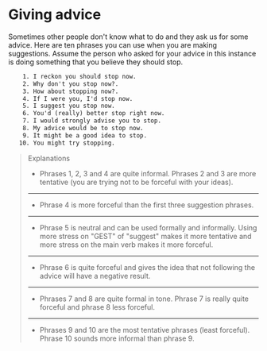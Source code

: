 # Giving advice

Sometimes other people don't know what to do and they ask us for some advice. Here are ten phrases you can use when you are making suggestions. Assume the person who asked for your advice in this instance is doing something that you believe they should stop.

```txt
    1. I reckon you should stop now.
    2. Why don't you stop now?.
    3. How about stopping now?.
    4. If I were you, I'd stop now.
    5. I suggest you stop now.
    6. You'd (really) better stop right now.
    7. I would strongly advise you to stop.
    8. My advice would be to stop now.
    9. It might be a good idea to stop.
   10. You might try stopping.
```

> Explanations
>
> - Phrases 1, 2, 3 and 4 are quite informal. Phrases 2 and 3 are more tentative (you are trying not to be forceful with your ideas).
>
> ---
>
> - Phrase 4 is more forceful than the first three suggestion phrases.
>
> ---
>
> - Phrase 5 is neutral and can be used formally and informally. Using more stress on "GEST" of "suggest" makes it more tentative and more stress on the main verb makes it more forceful.
>
> ---
>
> - Phrase 6 is quite forceful and gives the idea that not following the advice will have a negative result.
>
> ---
>
> - Phrases 7 and 8 are quite formal in tone. Phrase 7 is really quite forceful and phrase 8 less forceful.
>
> ---
>
> - Phrases 9 and 10 are the most tentative phrases (least forceful). Phrase 10 sounds more informal than phrase 9.
